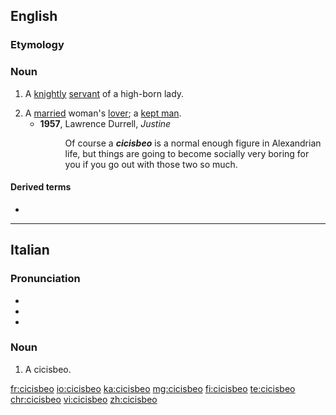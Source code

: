 ==English==

===Etymology===
{{etyl|it|en}} {{m|it|cicisbeo}}

===Noun===
{{en-noun|s|cicisbei}}

# {{label|en|18th century}} A [[knight]]ly [[servant]] of a high-born lady.
# A [[married]] woman's [[lover]]; a [[kept man]].
#* '''1957''', Lawrence Durrell, ''Justine''
#*: Of course a '''''cicisbeo''''' is a normal enough figure in Alexandrian life, but things are going to become socially very boring for you if you go out with those two so much.

====Derived terms====
* {{l|en|cicisbeism}}

----

==Italian==

===Pronunciation===
* {{IPA|/tʃi.tʃi.ˈzbɛ.o/|lang=it}}
* {{rhymes|ɛo|lang=it}}
* {{hyphenation|ci|ci|sbè|o|lang=it}}

===Noun===
{{it-noun|m}}

# A cicisbeo.

[[fr:cicisbeo]]
[[io:cicisbeo]]
[[ka:cicisbeo]]
[[mg:cicisbeo]]
[[fi:cicisbeo]]
[[te:cicisbeo]]
[[chr:cicisbeo]]
[[vi:cicisbeo]]
[[zh:cicisbeo]]